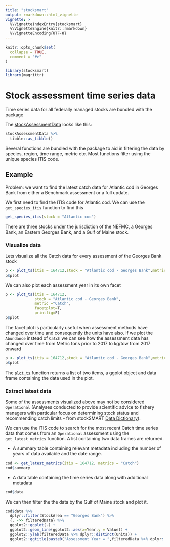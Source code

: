 ```yaml
---
title: "stocksmart"
output: rmarkdown::html_vignette
vignette: >
  %\VignetteIndexEntry{stocksmart}
  %\VignetteEngine{knitr::rmarkdown}
  %\VignetteEncoding{UTF-8}
---
```


```r
knitr::opts_chunk$set(
  collapse = TRUE,
  comment = "#>"
)
```

```r
library(stocksmart)
library(magrittr)
```


# Stock assessment time series data

Time series data for all federally managed stocks are bundled with the package

The [stockAssessmentData](../reference/stockAssessmentData.html) looks like this:

```r
stockAssessmentData %>%
  tibble::as_tibble() 

```

Several functions are bundled with the package to aid in filtering the data by species, region, time range, metric etc. Most functions filter using the unique species ITIS code.

## Example

Problem: we want to find the latest catch data for Atlantic cod in Georges Bank from either a Benchmark assessment or a full update.

We first need to find the ITIS code for Atlantic cod. We can use the `get_species_itis` function to find this

```r
get_species_itis(stock = "Atlantic cod")

```
There are three stocks under the jurisdiction of the NEFMC, a Georges Bank, an Eastern Georges Bank, and a Gulf of Maine stock.

### Visualize data

Lets visualize all the Catch data for every assessment of the Georges Bank stock

```r
p <- plot_ts(itis = 164712,stock = "Atlantic cod - Georges Bank",metric ="Catch",printfig=F)
p$plot
```

We can also plot each assessment year in its own facet

```r
p <- plot_ts(itis = 164712,
             stock = "Atlantic cod - Georges Bank",
             metric ="Catch",
             facetplot=T,
             printfig=F)
p$plot
```

The facet plot is particularly useful when assessment methods have changed over time and consequently the units have also. If we plot the `Abundance` instead of `Catch` we can see how the assessment data has changed over time from Metric tons prior to 2017 to kg/tow from 2017 onward

```r
p <- plot_ts(itis = 164712,stock = "Atlantic cod - Georges Bank",metric ="Abundance",facetplot=T,printfig=F)
p$plot
```

The [`plot_ts`](plot_ts) function returns a list of two items, a ggplot object and data frame containing the data used in the plot.

### Extract latest data

Some of the assessments visualized above may not be considered `Operational` (Analyses conducted to provide scientific advice to fishery managers with particular focus on determining stock status and recommending catch limits - from stockSMART [Data Dictionary](https://apps-st.fisheries.noaa.gov/stocksmart/StockSMART_DataDictionary.pdf)).

We can use the ITIS code to search for the most recent Catch time series data that comes from an `Operational` assessment using the `get_latest_metrics` function. A list containing two data frames are returned. 

*   A summary table containing relevant metadata including the number of years of data available and the date range.

```r
cod <- get_latest_metrics(itis = 164712, metrics = "Catch")
cod$summary 

```

*   A data table containing the time series data along with additional metadata

```r
cod$data 
```

We can then filter the the data by the Gulf of Maine stock and plot it.

``` r
cod$data %>% 
  dplyr::filter(StockArea == "Georges Bank") %>%
  {. ->> filteredData} %>% 
  ggplot2::ggplot(.) +
  ggplot2::geom_line(ggplot2::aes(x=Year,y = Value)) + 
  ggplot2::ylab(filteredData %>% dplyr::distinct(Units)) +
  ggplot2::ggtitle(paste0("Assessment Year = ",filteredData %>% dplyr::distinct(AssessmentYear)))

```
